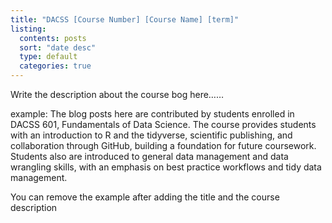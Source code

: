 ```yaml
---
title: "DACSS [Course Number] [Course Name] [term]"
listing:
  contents: posts
  sort: "date desc"
  type: default
  categories: true
---
```


Write the description about the course bog here......


example: The blog posts here are contributed by students enrolled in DACSS 601, Fundamentals of Data Science. The course provides students with an introduction to R and the tidyverse, scientific publishing, and collaboration through GitHub, building a foundation for future coursework. Students also are introduced to general data management and data wrangling skills, with an emphasis on best practice workflows and tidy data management.

You can remove the example after adding the title and the course description